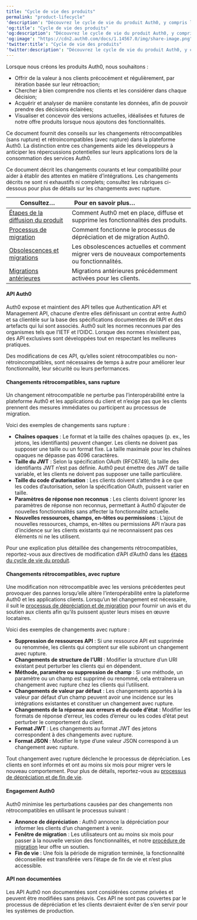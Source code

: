 ```yaml
---
title: "Cycle de vie des produits"
permalink: "product-lifecycle"
'description': "Découvrez le cycle de vie du produit Auth0, y compris les étapes de publication du produit, les dépréciations, la fin de vie, le processus de migration et les migrations actives."
'og:title': "Cycle de vie des produits"
'og:description': "Découvrez le cycle de vie du produit Auth0, y compris les étapes de publication du produit, les dépréciations, la fin de vie, le processus de migration et les migrations actives."
'og:image': "https://cdn2.auth0.com/docs/1.14567.0/img/share-image.png"
'twitter:title': "Cycle de vie des produits"
'twitter:description': "Découvrez le cycle de vie du produit Auth0, y compris les étapes de publication du produit, les dépréciations, la fin de vie, le processus de migration et les migrations actives."
---
```


Lorsque nous créons les produits Auth0, nous souhaitons :

* Offrir de la valeur à nos clients précocément et régulièrement, par itération basée sur leur rétroaction;
* Chercher à bien comprendre nos clients et les considérer dans chaque décision;
* Acquérir et analyser de manière constante les données, afin de pouvoir prendre des décisions éclairées;
* Visualiser et concevoir des versions actuelles, idéalisées et futures de notre offre produits lorsque nous ajoutons des fonctionnalités.

Ce document fournit des conseils sur les changements rétrocompatibles (sans rupture) et rétroincompatibles (avec rupture) dans la plateforme Auth0. La distinction entre ces changements aide les développeurs à anticiper les répercussions potentielles sur leurs applications lors de la consommation des services Auth0.

Ce document décrit les changements courants et leur compatibilité pour aider à établir des attentes en matière d’intégrations. Les changements décrits ne sont ni exhaustifs ni complets; consultez les rubriques ci-dessous pour plus de détails sur les changements avec rupture.

<table class="table"><thead>
<tr>
<th><strong>Consultez…</strong></th>
<th><strong>Pour en savoir plus…</strong>                                </th>
</tr>
</thead>
<tbody>
<tr>
<td><a href="/docs/fr-ca/product-lifecycle/product-release-stages">Étapes de la diffusion du produit</a></td>
<td>Comment Auth0 met en place, diffuse et supprime les fonctionnalités des produits.</td>
</tr>
<tr>
<td><a href="/docs/fr-ca/product-lifecycle/migration-process">Processus de migration</a></td>
<td>Comment fonctionne le processus de dépréciation et de migration Auth0.</td>
</tr>
<tr>
<td><a href="/docs/fr-ca/product-lifecycle/deprecations-and-migrations">Obsolescences et migrations</a></td>
<td>Les obsolescences actuelles et comment migrer vers de nouveaux comportements ou fonctionnalités.</td>
</tr>
<tr>
<td><a href="/docs/fr-ca/product-lifecycle/past-migrations">Migrations antérieures</a></td>
<td>Migrations antérieures précédemment activées pour les clients.</td>
</tr>
</tbody>
</table>

#### API Auth0

Auth0 expose et maintient des API telles que Authentication API et Management API, chacune d’entre elles définissant un contrat entre Auth0 et sa clientèle sur la base des spécifications documentées de l’API et des artefacts qui lui sont associés. Auth0 suit les normes reconnues par des organismes tels que l’IETF et l’OIDC. Lorsque des normes n’existent pas, des API exclusives sont développées tout en respectant les meilleures pratiques.

Des modifications de ces API, qu’elles soient rétrocompatibles ou non-rétroincompatibles, sont nécessaires de temps à autre pour améliorer leur fonctionnalité, leur sécurité ou leurs performances.

#### Changements rétrocompatibles, sans rupture

Un changement rétrocompatible ne perturbe pas l’interopérabilité entre la plateforme Auth0 et les applications du client et n’exige pas que les clients prennent des mesures immédiates ou participent au processus de migration.

Voici des exemples de changements sans rupture :

* **Chaînes opaques** : Le format et la taille des chaînes opaques (p. ex., les jetons, les identifiants) peuvent changer. Les clients ne doivent pas supposer une taille ou un format fixe. La taille maximale pour les chaînes opaques ne dépasse pas 4096 caractères.
* **Taille du <Tooltip href="/docs/fr-ca/glossary?term=json-web-token" tip="Jeton Web JSON (JWT)
Format standard de jeton d’ID (et souvent de jeton d’accès) utilisé pour représenter en toute sécurité des demandes entre deux parties." cta="Voir le glossaire">JWT</Tooltip>** : Selon la spécification <Tooltip href="/docs/fr-ca/glossary?term=oath2" tip="OAuth 2.0
Cadre d’applications d’autorisation qui définit les protocoles d’autorisation et les flux de production." cta="Voir le glossaire">OAuth</Tooltip> (RFC6749), la taille des identifiants JWT n’est pas définie. Auth0 peut émettre des JWT de taille variable, et les clients ne doivent pas supposer une taille particulière.
* **Taille du code d’autorisation** : Les clients doivent s’attendre à ce que les codes d’autorisation, selon la spécification OAuth, puissent varier en taille.
* **Paramètres de réponse non reconnus** : Les clients doivent ignorer les paramètres de réponse non reconnus, permettant à Auth0 d’ajouter de nouvelles fonctionnalités sans affecter la fonctionnalité actuelle.
* **Nouvelles ressources, champs, en-têtes ou permissions** : L’ajout de nouvelles ressources, champs, en-têtes ou permissions API n’aura pas d’incidence sur les clients existants qui ne reconnaissent pas ces éléments ni ne les utilisent.

Pour une explication plus détaillée des changements rétrocompatibles, reportez-vous aux directives de modification d’API d’Auth0 dans les [étapes du cycle de vie du produit](/docs/fr-ca/troubleshoot/product-lifecycle/product-release-stages).

#### Changements rétrocompatibles, avec rupture

Une modification non rétrocompatible avec les versions précédentes peut provoquer des pannes lorsqu’elle altère l’interopérabilité entre la plateforme Auth0 et les applications clients. Lorsqu’un tel changement est nécessaire, il suit le [processus de dépréciation et de migration](/docs/fr-ca/troubleshoot/product-lifecycle/deprecations-and-migrations) pour fournir un avis et du soutien aux clients afin qu’ils puissent ajuster leurs mises en œuvre locataires.

Voici des exemples de changements avec rupture :

* **Suppression de ressources API** : Si une ressource API est supprimée ou renommée, les clients qui comptent sur elle subiront un changement avec rupture.
* **Changements de structure de l’URI** : Modifier la structure d’un URI existant peut perturber les clients qui en dépendent.
* **Méthode, paramètre ou suppression de champ** : Si une méthode, un paramètre ou un champ est supprimé ou renommé, cela entraînera un changement avec rupture chez les clients qui l’utilisent.
* **Changements de valeur par défaut** : Les changements apportés à la valeur par défaut d’un champ peuvent avoir une incidence sur les intégrations existantes et constituer un changement avec rupture.
* **Changements de la réponse aux erreurs et du code d’état** : Modifier les formats de réponse d’erreur, les codes d’erreur ou les codes d’état peut perturber le comportement du client.
* **Format JWT** : Les changements au format JWT des jetons correspondent à des changements avec rupture.
* **Format JSON** : Modifier le type d’une valeur JSON correspond à un changement avec rupture.

Tout changement avec rupture déclenche le processus de dépréciation. Les clients en sont informés et ont au moins six mois pour migrer vers le nouveau comportement. Pour plus de détails, reportez-vous au [processus de dépréciation et de fin de vie](/docs/fr-ca/troubleshoot/product-lifecycle/deprecations-and-migrations).

#### Engagement Auth0

Auth0 minimise les perturbations causées par des changements non rétrocompatibles en utilisant le processus suivant :

* **Annonce de dépréciation** : Auth0 annonce la dépréciation pour informer les clients d’un changement à venir.
* **Fenêtre de migration** : Les utilisateurs ont au moins six mois pour passer à la nouvelle version des fonctionnalités, et notre [procédure de migration](/docs/fr-ca/troubleshoot/product-lifecycle/migration-process) leur offre un soutien.
* **Fin de vie** : Une fois la période de migration terminée, la fonctionnalité déconseillée est transférée vers l’étape de fin de vie et n’est plus accessible.

#### API non documentées

Les API Auth0 non documentées sont considérées comme privées et peuvent être modifiées sans préavis. Ces API ne sont pas couvertes par le processus de dépréciation et les clients devraient éviter de s’en servir pour les systèmes de production.